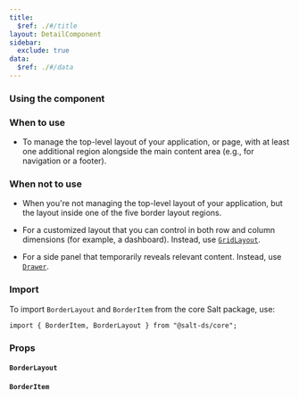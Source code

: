 ```yaml
---
title:
  $ref: ./#/title
layout: DetailComponent
sidebar:
  exclude: true
data:
  $ref: ./#/data
---
```


### Using the component

### When to use

- To manage the top-level layout of your application, or page, with at least one additional region alongside the main content area (e.g., for navigation or a footer).

### When not to use

- When you're not managing the top-level layout of your application, but the layout inside one of the five border layout regions.

- For a customized layout that you can control in both row and column dimensions (for example, a dashboard). Instead, use [`GridLayout`](../grid-layout).

- For a side panel that temporarily reveals relevant content. Instead, use [`Drawer`](../drawer).

### Import

To import `BorderLayout` and `BorderItem` from the core Salt package, use:

```
import { BorderItem, BorderLayout } from "@salt-ds/core";
```

### Props

#### `BorderLayout`

<PropsTable componentName="BorderLayout" />

#### `BorderItem`

<PropsTable componentName="BorderItem" />
